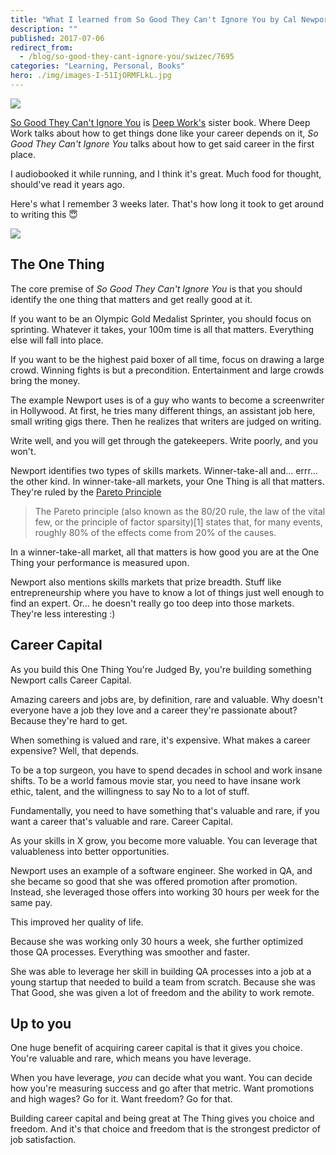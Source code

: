 ```yaml
---
title: "What I learned from So Good They Can't Ignore You by Cal Newport"
description: ""
published: 2017-07-06
redirect_from:
  - /blog/so-good-they-cant-ignore-you/swizec/7695
categories: "Learning, Personal, Books"
hero: ./img/images-I-51IjORMFLkL.jpg
---
```


[![](./img/images-I-51IjORMFLkL.jpg)](https://www.amazon.com/gp/product/1455509124/ref=as_li_tl?ie=UTF8&camp=1789&creative=9325&creativeASIN=1455509124&linkCode=as2&tag=ageewitahat-20&linkId=587d677953d0d74a82ea05cfaf4bc611)

[So Good They Can't Ignore You](https://www.amazon.com/gp/product/1455509124/ref=as_li_tl?ie=UTF8&camp=1789&creative=9325&creativeASIN=1455509124&linkCode=as2&tag=ageewitahat-20&linkId=587d677953d0d74a82ea05cfaf4bc611) is [Deep Work's](https://swizec.com/blog/what-i-learned-from-cal-newports-deep-work/) sister book. Where Deep Work talks about how to get things done like your career depends on it, _So Good They Can't Ignore You_ talks about how to get said career in the first place.

I audiobooked it while running, and I think it's great. Much food for thought, should've read it years ago.

Here's what I remember 3 weeks later. That's how long it took to get around to writing this 😇

![](https://swizec.com/wp-content/uploads/2017/07/good-shit-stays.jpg)

## The One Thing

The core premise of _So Good They Can't Ignore You_ is that you should identify the one thing that matters and get really good at it.

If you want to be an Olympic Gold Medalist Sprinter, you should focus on sprinting. Whatever it takes, your 100m time is all that matters. Everything else will fall into place.

If you want to be the highest paid boxer of all time, focus on drawing a large crowd. Winning fights is but a precondition. Entertainment and large crowds bring the money.

The example Newport uses is of a guy who wants to become a screenwriter in Hollywood. At first, he tries many different things, an assistant job here, small writing gigs there. Then he realizes that writers are judged on writing.

Write well, and you will get through the gatekeepers. Write poorly, and you won't.

Newport identifies two types of skills markets. Winner-take-all and… errr… the other kind. In winner-take-all markets, your One Thing is all that matters. They're ruled by the [Pareto Principle](https://en.wikipedia.org/wiki/Pareto_principle)

> The Pareto principle (also known as the 80/20 rule, the law of the vital few, or the principle of factor sparsity)\[1] states that, for many events, roughly 80% of the effects come from 20% of the causes.

In a winner-take-all market, all that matters is how good you are at the One Thing your performance is measured upon.

Newport also mentions skills markets that prize breadth. Stuff like entrepreneurship where you have to know a lot of things just well enough to find an expert. Or… he doesn't really go too deep into those markets. They're less interesting :)

## Career Capital

As you build this One Thing You're Judged By, you're building something Newport calls Career Capital.

Amazing careers and jobs are, by definition, rare and valuable. Why doesn't everyone have a job they love and a career they're passionate about? Because they're hard to get.

When something is valued and rare, it's expensive. What makes a career expensive? Well, that depends.

To be a top surgeon, you have to spend decades in school and work insane shifts. To be a world famous movie star, you need to have insane work ethic, talent, and the willingness to say No to a lot of stuff.

Fundamentally, you need to have something that's valuable and rare, if you want a career that's valuable and rare. Career Capital.

As your skills in X grow, you become more valuable. You can leverage that valuableness into better opportunities.

Newport uses an example of a software engineer. She worked in QA, and she became so good that she was offered promotion after promotion. Instead, she leveraged those offers into working 30 hours per week for the same pay.

This improved her quality of life.

Because she was working only 30 hours a week, she further optimized those QA processes. Everything was smoother and faster.

She was able to leverage her skill in building QA processes into a job at a young startup that needed to build a team from scratch. Because she was That Good, she was given a lot of freedom and the ability to work remote.

## Up to you

One huge benefit of acquiring career capital is that it gives you choice. You're valuable and rare, which means you have leverage.

When you have leverage, _you_ can decide what you want. You can decide how you're measuring success and go after that metric. Want promotions and high wages? Go for it. Want freedom? Go for that.

Building career capital and being great at The Thing gives you choice and freedom. And it's that choice and freedom that is the strongest predictor of job satisfaction.

